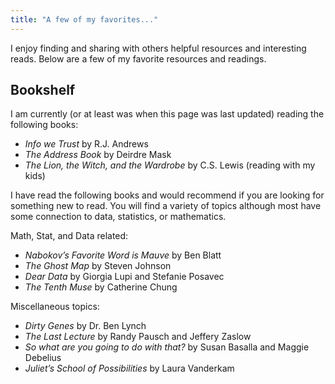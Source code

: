 ```yaml
---
title: "A few of my favorites..."
---
```

I enjoy finding and sharing with others helpful resources and interesting reads. Below are a few of my favorite resources and readings. 

## Bookshelf
I am currently (or at least was when this page was last updated) reading the following books:

* _Info we Trust_ by R.J. Andrews
* _The Address Book_ by Deirdre Mask
* _The Lion, the Witch, and the Wardrobe_ by C.S. Lewis (reading with my kids)

I have read the following books and would recommend if you are looking for something new to read. You will find a variety of topics although most have some connection to data, statistics, or mathematics.

Math, Stat, and Data related:

* _Nabokov's Favorite Word is Mauve_ by Ben Blatt
* _The Ghost Map_ by Steven Johnson
* _Dear Data_ by Giorgia Lupi and Stefanie Posavec
* _The Tenth Muse_ by Catherine Chung

Miscellaneous topics:

* _Dirty Genes_ by Dr. Ben Lynch
* _The Last Lecture_ by Randy Pausch and Jeffery Zaslow
* _So what are you going to do with that?_ by Susan Basalla and Maggie Debelius
* _Juliet's School of Possibilities_ by Laura Vanderkam
